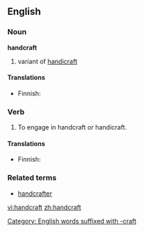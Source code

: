 ==English==
===Noun===
'''handcraft'''
{{en-noun}}
# variant of [[handicraft]]

====Translations====
{{trans-top|variant of handicraft}}
*Finnish: {{t+|fi|käsityö}}
{{trans-mid}}
{{trans-bottom}}

===Verb===
{{en-verb}}
# To engage in handcraft or handicraft.

====Translations====
{{trans-top|to engage in handcraft or handicraft}}
*Finnish: {{t+|fi|tehdä}} {{t+|fi|käsityö|alt=käsityötä}}
{{trans-mid}}
{{trans-bottom}}

===Related terms===
*[[handcrafter]]

[[vi:handcraft]]
[[zh:handcraft]]

[[Category: English words suffixed with -craft]]
